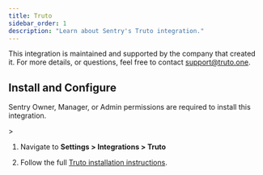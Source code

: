 ```yaml
---
title: Truto
sidebar_order: 1
description: "Learn about Sentry's Truto integration."
---
```


This integration is maintained and supported by the company that created it. For more details, or questions, feel free to contact support@truto.one.

## Install and Configure

<Alert>

Sentry Owner, Manager, or Admin permissions are required to install this integration.

</Alert>>

1. Navigate to **Settings > Integrations > Truto**

2. Follow the full [Truto installation instructions](https://truto.one/docs/integration-guides/sentry#sentry).
